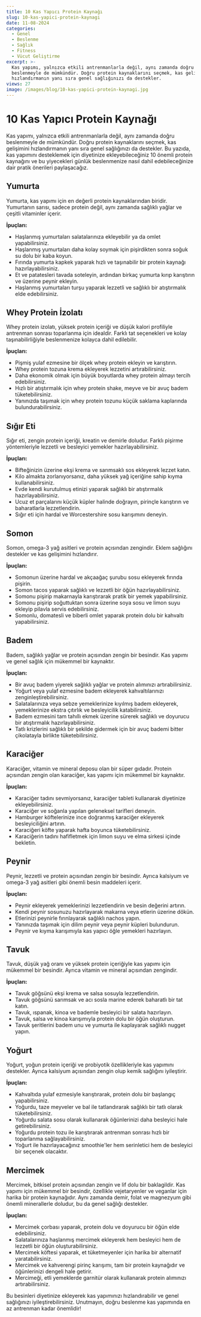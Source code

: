```yaml
---
title: 10 Kas Yapıcı Protein Kaynağı
slug: 10-kas-yapici-protein-kaynagi
date: 11-08-2024
categories:
  - Genel
  - Beslenme
  - Sağlık
  - Fitness
  - Vücut Geliştirme
excerpt: >-
  Kas yapımı, yalnızca etkili antrenmanlarla değil, aynı zamanda doğru
  beslenmeyle de mümkündür. Doğru protein kaynaklarını seçmek, kas gelişimini
  hızlandırmanın yanı sıra genel sağlığınızı da destekler.
views: 27
image: /images/blog/10-kas-yapici-protein-kaynagi.jpg
---
```


# 10 Kas Yapıcı Protein Kaynağı

Kas yapımı, yalnızca etkili antrenmanlarla değil, aynı zamanda doğru beslenmeyle de mümkündür. Doğru protein kaynaklarını seçmek, kas gelişimini hızlandırmanın yanı sıra genel sağlığınızı da destekler. Bu yazıda, kas yapımını desteklemek için diyetinize ekleyebileceğiniz 10 önemli protein kaynağını ve bu yiyecekleri günlük beslenmenize nasıl dahil edebileceğinize dair pratik önerileri paylaşacağız.

## Yumurta

Yumurta, kas yapımı için en değerli protein kaynaklarından biridir. Yumurtanın sarısı, sadece protein değil, aynı zamanda sağlıklı yağlar ve çeşitli vitaminler içerir.

**İpuçları:**

- Haşlanmış yumurtaları salatalarınıza ekleyebilir ya da omlet yapabilirsiniz.
- Haşlanmış yumurtaları daha kolay soymak için pişirdikten sonra soğuk su dolu bir kaba koyun.
- Fırında yumurta kapkek yaparak hızlı ve taşınabilir bir protein kaynağı hazırlayabilirsiniz.
- Et ve patatesleri tavada soteleyin, ardından birkaç yumurta kırıp karıştırın ve üzerine peynir ekleyin.
- Haşlanmış yumurtaları turşu yaparak lezzetli ve sağlıklı bir atıştırmalık elde edebilirsiniz.

## Whey Protein İzolatı

Whey protein izolatı, yüksek protein içeriği ve düşük kalori profiliyle antrenman sonrası toparlanma için idealdir. Farklı tat seçenekleri ve kolay taşınabilirliğiyle beslenmenize kolayca dahil edilebilir.

**İpuçları:**

- Pişmiş yulaf ezmesine bir ölçek whey protein ekleyin ve karıştırın.
- Whey protein tozuna krema ekleyerek lezzetini artırabilirsiniz.
- Daha ekonomik olmak için büyük boyutlarda whey protein almayı tercih edebilirsiniz.
- Hızlı bir atıştırmalık için whey protein shake, meyve ve bir avuç badem tüketebilirsiniz.
- Yanınızda taşımak için whey protein tozunu küçük saklama kaplarında bulundurabilirsiniz.

## Sığır Eti

Sığır eti, zengin protein içeriği, kreatin ve demirle doludur. Farklı pişirme yöntemleriyle lezzetli ve besleyici yemekler hazırlayabilirsiniz.

**İpuçları:**

- Bifteğinizin üzerine ekşi krema ve sarımsaklı sos ekleyerek lezzet katın.
- Kilo almakta zorlanıyorsanız, daha yüksek yağ içeriğine sahip kıyma kullanabilirsiniz.
- Evde kendi kurutulmuş etinizi yaparak sağlıklı bir atıştırmalık hazırlayabilirsiniz.
- Ucuz et parçalarını küçük küpler halinde doğrayın, pirinçle karıştırın ve baharatlarla lezzetlendirin.
- Sığır eti için hardal ve Worcestershire sosu karışımını deneyin.

## Somon

Somon, omega-3 yağ asitleri ve protein açısından zengindir. Eklem sağlığını destekler ve kas gelişimini hızlandırır.

**İpuçları:**

- Somonun üzerine hardal ve akçaağaç şurubu sosu ekleyerek fırında pişirin.
- Somon tacos yaparak sağlıklı ve lezzetli bir öğün hazırlayabilirsiniz.
- Somonu pişirip makarnayla karıştırarak pratik bir yemek yapabilirsiniz.
- Somonu pişirip soğuttuktan sonra üzerine soya sosu ve limon suyu ekleyip pilavla servis edebilirsiniz.
- Somonlu, domatesli ve biberli omlet yaparak protein dolu bir kahvaltı yapabilirsiniz.

## Badem

Badem, sağlıklı yağlar ve protein açısından zengin bir besindir. Kas yapımı ve genel sağlık için mükemmel bir kaynaktır.

**İpuçları:**

- Bir avuç badem yiyerek sağlıklı yağlar ve protein alımınızı artırabilirsiniz.
- Yoğurt veya yulaf ezmesine badem ekleyerek kahvaltılarınızı zenginleştirebilirsiniz.
- Salatalarınıza veya sebze yemeklerinize kıyılmış badem ekleyerek, yemeklerinize ekstra çıtırlık ve besleyicilik katabilirsiniz.
- Badem ezmesini tam tahıllı ekmek üzerine sürerek sağlıklı ve doyurucu bir atıştırmalık hazırlayabilirsiniz.
- Tatlı krizlerini sağlıklı bir şekilde gidermek için bir avuç bademi bitter çikolatayla birlikte tüketebilirsiniz.

## Karaciğer

Karaciğer, vitamin ve mineral deposu olan bir süper gıdadır. Protein açısından zengin olan karaciğer, kas yapımı için mükemmel bir kaynaktır.

**İpuçları:**

- Karaciğer tadını sevmiyorsanız, karaciğer tableti kullanarak diyetinize ekleyebilirsiniz.
- Karaciğer ve soğanla yapılan geleneksel tarifleri deneyin.
- Hamburger köftelerinize ince doğranmış karaciğer ekleyerek besleyiciliğini artırın.
- Karaciğeri köfte yaparak hafta boyunca tüketebilirsiniz.
- Karaciğerin tadını hafifletmek için limon suyu ve elma sirkesi içinde bekletin.

## Peynir

Peynir, lezzetli ve protein açısından zengin bir besindir. Ayrıca kalsiyum ve omega-3 yağ asitleri gibi önemli besin maddeleri içerir.

**İpuçları:**

- Peynir ekleyerek yemeklerinizi lezzetlendirin ve besin değerini artırın.
- Kendi peynir sosunuzu hazırlayarak makarna veya etlerin üzerine dökün.
- Etlerinizi peynirle fırınlayarak sağlıklı nachos yapın.
- Yanınızda taşımak için dilim peynir veya peynir küpleri bulundurun.
- Peynir ve kıyma karışımıyla kas yapıcı öğle yemekleri hazırlayın.

## Tavuk

Tavuk, düşük yağ oranı ve yüksek protein içeriğiyle kas yapımı için mükemmel bir besindir. Ayrıca vitamin ve mineral açısından zengindir.

**İpuçları:**

- Tavuk göğsünü ekşi krema ve salsa sosuyla lezzetlendirin.
- Tavuk göğsünü sarımsak ve acı sosla marine ederek baharatlı bir tat katın.
- Tavuk, ıspanak, kinoa ve bademle besleyici bir salata hazırlayın.
- Tavuk, salsa ve kinoa karışımıyla protein dolu bir öğün oluşturun.
- Tavuk şeritlerini badem unu ve yumurta ile kaplayarak sağlıklı nugget yapın.

## Yoğurt

Yoğurt, yoğun protein içeriği ve probiyotik özellikleriyle kas yapımını destekler. Ayrıca kalsiyum açısından zengin olup kemik sağlığını iyileştirir.

**İpuçları:**

- Kahvaltıda yulaf ezmesiyle karıştırarak, protein dolu bir başlangıç yapabilirsiniz.
- Yoğurdu, taze meyveler ve bal ile tatlandırarak sağlıklı bir tatlı olarak tüketebilirsiniz.
- Yoğurdu salata sosu olarak kullanarak öğünlerinizi daha besleyici hale getirebilirsiniz.
- Yoğurdu protein tozu ile karıştırarak antrenman sonrası hızlı bir toparlanma sağlayabilirsiniz.
- Yoğurt ile hazırlayacağınız smoothie'ler hem serinletici hem de besleyici bir seçenek olacaktır.

## Mercimek

Mercimek, bitkisel protein açısından zengin ve lif dolu bir baklagildir. Kas yapımı için mükemmel bir besindir, özellikle vejetaryenler ve veganlar için harika bir protein kaynağıdır. Aynı zamanda demir, folat ve magnezyum gibi önemli minerallerle doludur, bu da genel sağlığı destekler.

**İpuçları:**

- Mercimek çorbası yaparak, protein dolu ve doyurucu bir öğün elde edebilirsiniz.
- Salatalarınıza haşlanmış mercimek ekleyerek hem besleyici hem de lezzetli bir öğün oluşturabilirsiniz.
- Mercimek köftesi yaparak, et tüketmeyenler için harika bir alternatif yaratabilirsiniz.
- Mercimek ve kahverengi pirinç karışımı, tam bir protein kaynağıdır ve öğünlerinizi dengeli hale getirir.
- Mercimeği, etli yemeklerde garnitür olarak kullanarak protein alımınızı artırabilirsiniz.

Bu besinleri diyetinize ekleyerek kas yapımınızı hızlandırabilir ve genel sağlığınızı iyileştirebilirsiniz. Unutmayın, doğru beslenme kas yapımında en az antrenman kadar önemlidir!

